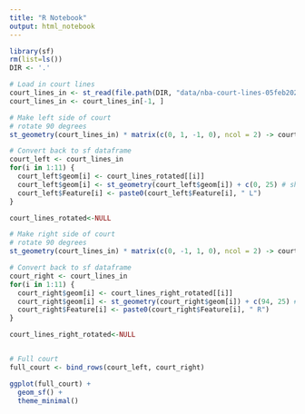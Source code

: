 ```yaml
---
title: "R Notebook"
output: html_notebook
---
```


```r
library(sf)
rm(list=ls())
DIR <- '.'
```



```r
# Load in court lines
court_lines_in <- st_read(file.path(DIR, "data/nba-court-lines-05feb2024.gpkg"),  layer = "nba-court-lines-05feb2024")
court_lines_in <- court_lines_in[-1, ]

# Make left side of court
# rotate 90 degrees
st_geometry(court_lines_in) * matrix(c(0, 1, -1, 0), ncol = 2) -> court_lines_rotated

# Convert back to sf dataframe
court_left <- court_lines_in
for(i in 1:11) {
  court_left$geom[i] <- court_lines_rotated[[i]]
  court_left$geom[i] <- st_geometry(court_left$geom[i]) + c(0, 25) # shift up 
  court_left$Feature[i] <- paste0(court_left$Feature[i], " L")
}

court_lines_rotated<-NULL

# Make right side of court
# rotate 90 degrees
st_geometry(court_lines_in) * matrix(c(0, -1, 1, 0), ncol = 2) -> court_lines_right_rotated

# Convert back to sf dataframe
court_right <- court_lines_in
for(i in 1:11) {
  court_right$geom[i] <- court_lines_right_rotated[[i]] 
  court_right$geom[i] <- st_geometry(court_right$geom[i]) + c(94, 25) # shift up and right
  court_right$Feature[i] <- paste0(court_right$Feature[i], " R")
}

court_lines_right_rotated<-NULL


# Full court
full_court <- bind_rows(court_left, court_right)

ggplot(full_court) +
  geom_sf() + 
  theme_minimal()
```

